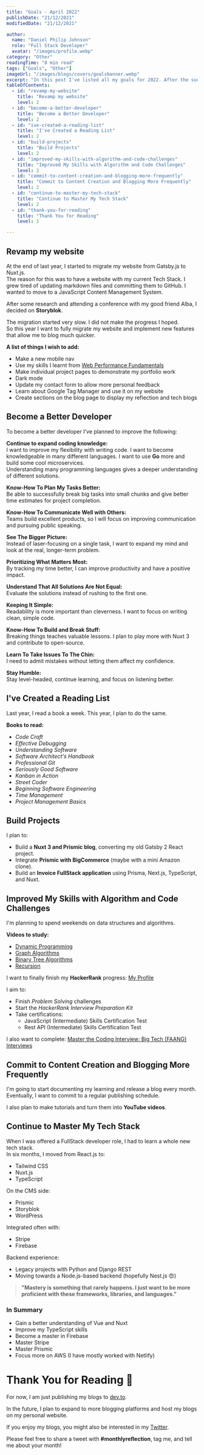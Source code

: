 ```yaml
---
title: "Goals - April 2022"
publishDate: "21/12/2021"
modifiedDate: "21/12/2021"

author:
  name: "Daniel Philip Johnson"
  role: "Full Stack Developer"
  avatar: "/images/profile.webp"
category: "Other"
readingTime: "8 min read"
tags: ["Goals", "Other"]
imageUrl: "/images/blogs/covers/goalsbanner.webp"
excerpt: "In this post I've listed all my goals for 2022. After the success of last years, more than I could have ever imagined. I've decided to make another."
tableOfContents:
  - id: "revamp-my-website"
    title: "Revamp my website"
    level: 2
  - id: "become-a-better-developer"
    title: "Become a Better Developer"
    level: 2
  - id: "ive-created-a-reading-list"
    title: "I've Created a Reading List"
    level: 2
  - id: "build-projects"
    title: "Build Projects"
    level: 2
  - id: "improved-my-skills-with-algorithm-and-code-challenges"
    title: "Improved My Skills with Algorithm and Code Challenges"
    level: 2
  - id: "commit-to-content-creation-and-blogging-more-frequently"
    title: "Commit to Content Creation and Blogging More Frequently"
    level: 2
  - id: "continue-to-master-my-tech-stack"
    title: "Continue to Master My Tech Stack"
    level: 2
  - id: "thank-you-for-reading"
    title: "Thank You for Reading"
    level: 1

---
```


## Revamp my website

At the end of last year, I started to migrate my website from Gatsby.js to Nuxt.js.  
The reason for this was to have a website with my current Tech Stack. I grew tired of updating markdown files and committing them to GitHub. I wanted to move to a JavaScript Content Management System.

After some research and attending a conference with my good friend Alba, I decided on **Storyblok**.

The migration started very slow. I did not make the progress I hoped.  
So this year I want to fully migrate my website and implement new features that allow me to blog much quicker.

**A list of things I wish to add:**
- Make a new mobile nav
- Use my skills I learnt from [Web Performance Fundamentals](https://frontendmasters.com/courses/web-perf/)
- Make individual project pages to demonstrate my portfolio work
- Dark mode
- Update my contact form to allow more personal feedback
- Learn about Google Tag Manager and use it on my website
- Create sections on the blog page to display my reflection and tech blogs

## Become a Better Developer

To become a better developer I've planned to improve the following:

**Continue to expand coding knowledge:**  
I want to improve my flexibility with writing code. I want to become knowledgeable in many different languages. I want to use **Go** more and build some cool microservices.  
Understanding many programming languages gives a deeper understanding of different solutions.

**Know-How To Plan My Tasks Better:**  
Be able to successfully break big tasks into small chunks and give better time estimates for project completion.

**Know-How To Communicate Well with Others:**  
Teams build excellent products, so I will focus on improving communication and pursuing public speaking.

**See The Bigger Picture:**  
Instead of laser-focusing on a single task, I want to expand my mind and look at the real, longer-term problem.

**Prioritizing What Matters Most:**  
By tracking my time better, I can improve productivity and have a positive impact.

**Understand That All Solutions Are Not Equal:**  
Evaluate the solutions instead of rushing to the first one.

**Keeping It Simple:**  
Readability is more important than cleverness. I want to focus on writing clean, simple code.

**Know-How To Build and Break Stuff:**  
Breaking things teaches valuable lessons. I plan to play more with Nuxt 3 and contribute to open-source.

**Learn To Take Issues To The Chin:**  
I need to admit mistakes without letting them affect my confidence.

**Stay Humble:**  
Stay level-headed, continue learning, and focus on listening better.

## I've Created a Reading List

Last year, I read a book a week. This year, I plan to do the same.

**Books to read:**
- *Code Craft*
- *Effective Debugging*
- *Understanding Software*
- *Software Architect's Handbook*
- *Professional Git*
- *Seriously Good Software*
- *Kanban in Action*
- *Street Coder*
- *Beginning Software Engineering*
- *Time Management*
- *Project Management Basics*

## Build Projects

I plan to:
- Build a **Nuxt 3 and Prismic blog**, converting my old Gatsby 2 React project.
- Integrate **Prismic with BigCommerce** (maybe with a mini Amazon clone).
- Build an **Invoice FullStack application** using Prisma, Next.js, TypeScript, and Nuxt.

## Improved My Skills with Algorithm and Code Challenges

I'm planning to spend weekends on data structures and algorithms.

**Videos to study:**
- [Dynamic Programming](https://www.youtube.com/watch?v=oBt53YbR9Kk)
- [Graph Algorithms](https://www.youtube.com/watch?v=tWVWeAqZ0WU)
- [Binary Tree Algorithms](https://www.youtube.com/watch?v=fAAZixBzIAI)
- [Recursion](https://www.youtube.com/watch?v=IJDJ0kBx2LM)

I want to finally finish my **HackerRank** progress: [My Profile](https://www.hackerrank.com/daniel_p_johnson?hr_r=1)

I aim to:
- Finish *Problem Solving* challenges
- Start the *HackerRank Interview Preparation Kit*
- Take certifications:
  - JavaScript (Intermediate) Skills Certification Test
  - Rest API (Intermediate) Skills Certification Test

I also want to complete: [Master the Coding Interview: Big Tech (FAANG) Interviews](https://www.udemy.com/course/master-the-coding-interview-big-tech-faang-interviews/)

## Commit to Content Creation and Blogging More Frequently

I'm going to start documenting my learning and release a blog every month.  
Eventually, I want to commit to a regular publishing schedule.

I also plan to make tutorials and turn them into **YouTube videos**.

## Continue to Master My Tech Stack

When I was offered a FullStack developer role, I had to learn a whole new tech stack.  
In six months, I moved from React.js to:

- Tailwind CSS
- Nuxt.js
- TypeScript

On the CMS side:
- Prismic
- Storyblok
- WordPress

Integrated often with:
- Stripe
- Firebase

Backend experience:
- Legacy projects with Python and Django REST
- Moving towards a Node.js-based backend (hopefully Nest.js 😍)

> **"Mastery is something that rarely happens. I just want to be more proficient with these frameworks, libraries, and languages."**

### In Summary

- Gain a better understanding of Vue and Nuxt
- Improve my TypeScript skills
- Become a master in Firebase
- Master Stripe
- Master Prismic
- Focus more on AWS (I have mostly worked with Netlify)

# Thank You for Reading 👋

For now, I am just publishing my blogs to [dev.to](https://dev.to/danielphilipjohnson/).

In the future, I plan to expand to more blogging platforms and host my blogs on my personal website.

If you enjoy my blogs, you might also be interested in my [Twitter](https://twitter.com/danielp_johnson).

Please feel free to share a tweet with **#monthlyreflection**, tag me, and tell me about your month!
